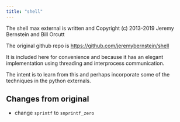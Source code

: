 ```yaml
---
title: "shell"
---
```


The shell max external is written and Copyright (c) 2013-2019 Jeremy Bernstein and Bill Orcutt

The original github repo is <https://github.com/jeremybernstein/shell>

It is included here for convenience and because it has an elegant implementation using threading and interprocess communication.

The intent is to learn from this and perhaps incorporate some of the techniques in the python externals.

## Changes from original

- change `sprintf` to `snprintf_zero`
